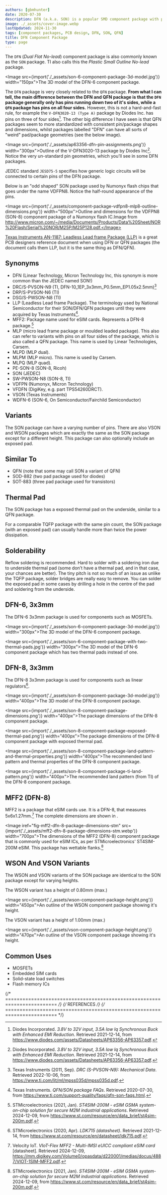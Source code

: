 ```yaml
---
authors: [gbmhunter]
date: 2020-07-30
description: DFN (a.k.a. SON) is a popular SMD component package with pins running down two of its sides. It is commonly used for MOSFETs, flash memory ICs and other devices.
image: ./_assets/cover-image.webp
lastUpdated: 2024-11-30
tags: [component packages, PCB design, DFN, SON, QFN]
title: DFN Component Package
type: page
---
```


The `DFN` (_Dual Flat No-lead_) component package is also commonly known as the `SON` package. TI also calls this the _Plastic Small Outline No-lead_ package.

<Image src={import('./_assets/son-6-component-package-3d-model.jpg')} width="150px">The 3D model of the DFN-6 component package.</Image>

The `DFN` package is very closely related to the `QFN` package. **From what I can tell, the main difference between the DFN and QFN package is that the `DFN` package generally only has pins running down two of it's sides, while a `QFN` package has pins on all four sides.** However, this is not a hard-and-fast rule, for example the `V-DFN3020-13 (Type A)` package by Diodes Inc. has pins on three of four sides[^bib-diodes-inc-ap63356]. The other big difference I have seen is that QFN packages seem to more standardized with consistent pin/package shapes and dimensions, whilst packages labelled "DFN" can have all sorts of "weird" pad/package geometries (see the below image).

<Image src={import('./_assets/ap63356-dfn-pin-assignments.png')} width="300px">Outline of the V-DFN3020-13 package by Diodes Inc[^bib-diodes-inc-ap63356]. Notice the very un-standard pin geometries, which you'll see in some DFN packages.</Image>

JEDEC standard `JESD75-5` specifies how generic logic circuits will be connected to certain pins of the DFN package.

Below is an "odd shaped" SON package used by Numonyx flash chips that goes under the name VDFPN8. Notice the half-round appearance of the pins.

<Image src={import('./_assets/component-package-vdfpn8-mlp8-outline-dimensions.png')} width="500px">Outline and dimensions for the VDFPN8 (SON-8) component package of a Numonyx flash IC.Image from http://www.micron.com/~/media/Documents/Products/Data%20Sheet/NOR%20Flash/Serial%20NOR/M25P/M25P128.pdf.</Image>

[Texas Instruments AN-1187: Leadless Lead frame Package (LLP)](https://www.ti.com/lit/an/snoa401r/snoa401r.pdf) is a great PCB designers reference document when using DFN or QFN packages (the document calls them LLP, but it is the same thing as DFN/QFN).

## Synonyms

* DFN (Linear Technology, Micron Technology Inc, this synonym is more common than the JEDEC named SON!)
* DRC/S-PVSON-N9 (TI, DFN-10_1EP_3x3mm_P0.5mm_EP1.05x2.5mm)[^bib-ti-drc-s-pvson-n9-package-outline]
* DRP/S-PVSON-N6 (TI)
* DSG/S-PWSON-N8 (TI)
* LLP (Leadless Lead frame Package). The terminology used by National Semiconductor for their SON/DFN/QFN packages until they were acquired by Texas Instruments[^bib-ti-qfn-son-faqs].
* MFF2: Package name used for eSIM cards. Represents a DFN-8 package.[^st-st4sim-200m-esim-ds]
* MLP (micro lead frame package or moulded leaded package). This also can refer to variants with pins on all four sides of the package, which is also called a QFN package. This name is used by Linear Technologies, Carsem.
* MLPD (MLP dual).
* MLPM (MLP micro). This name is used by Carsem.
* MLPQ (MLP quad).
* PE-SON-8 (SON-8, Ricoh)
* SON (JEDEC)
* SW-PWSON-N8 (SON-8, TI)
* VDFPN (Numonyx, Micron Technology)
* VFDFN (DigiKey, e.g. part TPS54260DRCT).
* VSON (Texas Instruments)
* WDFN-6 (SON-6, On Semiconductor/Fairchild Semiconductor)

## Variants

The SON package can have a varying number of pins. There are also VSON and WSON packages which are exactly the same as the SON package except for a different height. This package can also optionally include an exposed pad.

## Similar To

* QFN (note that some may call SON a variant of QFN)
* SOD-882 (two pad package used for diodes)
* SOT-883 (three pad package used for transistors)

## Thermal Pad

The SON package has a exposed thermal pad on the underside, similar to a QFN package.

For a comparable TQFP package with the same pin count, the SON package (with an exposed pad) can usually handle more than twice the power dissipation.

## Solderability

Reflow soldering is recommended. Hard to solder with a soldering iron due to underside thermal pad (some don’t have a thermal pad, and in that case, your chances are better). The tiny pitch is not so much of an issue as unlike the TQFP package, solder bridges are really easy to remove. You can solder the exposed pad in some cases by drilling a hole in the centre of the pad and soldering from the underside.

## DFN-6, 3x3mm

The DFN-6 3x3mm package is used for components such as MOSFETs.

<Image src={import('./_assets/son-6-component-package-3d-model.jpg')} width="300px">The 3D model of the DFN-6 component package.</Image>

<Image src={import('./_assets/son-6-component-package-with-two-thermal-pads.jpg')} width="300px">The 3D model of the DFN-6 component package which has two thermal pads instead of one.</Image>

## DFN-8, 3x3mm

The DFN-8 3x3mm package is used for components such as linear regulators[^bib-st-ldk715-ds].

<Image src={import('./_assets/son-8-component-package-3d-model.jpg')} width="400px">The 3D model of the DFN-8 component package.</Image>

<Image src={import('./_assets/son-8-component-package-dimensions.png')} width="400px">The package dimensions of the DFN-8 component package.</Image>

<Image src={import('./_assets/son-8-component-package-exposed-thermal-pad.png')} width="400px">The package dimensions of the DFN-8 component package with exposed thermal pad.</Image>

<Image src={import('./_assets/son-8-component-package-land-pattern-and-thermal-properties.png')} width="400px">The recommended land pattern and thermal properties of the DFN-8 component package.</Image>

<Image src={import('./_assets/son-8-component-package-ti-land-pattern.png')} width="400px">The recommended land pattern (from TI) of the DFN-8 component package.</Image>

## MFF2 (DFN-8)

MFF2 is a package that eSIM cards use. It is a DFN-8, that measures 5x6x1.27mm.[^velocity-iot-viot-flex-mff2-ds] The complete dimensions are shown in <IRef iref="fig-mff2-dfn-8-package-dimensions-stm" />.

<Image iref="fig-mff2-dfn-8-package-dimensions-stm" src={import('./_assets/mff2-dfn-8-package-dimensions-stm.webp')} width="700px">The dimensions of the MFF2 (DFN-8) component package that is commonly used for eSIM ICs, as per STMicroelectronics' ST4SIM-200M eSIM. This package has wettable flanks.[^st-st4sim-200m-esim-ds]</Image>

## WSON And VSON Variants

The WSON and VSON variants of the SON package are identical to the SON package except for varying heights.

The WSON variant has a height of 0.80mm (max.)

<Image src={import('./_assets/wson-component-package-height.png')} width="450px">An outline of the WSON component package showing it's height.</Image>

The VSON variant has a height of 1.00mm (max.)

<Image src={import('./_assets/vson-component-package-height.png')} width="470px">An outline of the VSON component package showing it's height.</Image>

## Common Uses

* MOSFETs
* Embedded SIM cards
* Solid-state load switches
* Flash memory ICs

{/* ======================================================================== */}
{/* REFERENCES */}
{/* ======================================================================== */}

[^bib-ti-qfn-son-faqs]:  Texas Instruments. _QFN/SON package FAQs_. Retrieved 2020-07-30, from https://www.ti.com/support-quality/faqs/qfn-son-faqs.html.
[^bib-diodes-inc-ap63356]:  Diodes Incorporated. _3.8V to 32V input, 3.5A low Iq Synchronous Buck with Enhanced EMI Reduction_. Retrieved 2021-12-14, from https://www.diodes.com/assets/Datasheets/AP63356-AP63357.pdf.
[^bib-st-ldk715-ds]:  STMicroelectronics (2020, Apr). _LDK715 (datasheet)_. Retrieved 2021-12-14, from https://www.st.com/resource/en/datasheet/ldk715.pdf.
[^bib-ti-drc-s-pvson-n9-package-outline]: Texas Instruments (2011, Sep). _DRC (S-PVSON-N9): Mechanical Data_. Retrieved 2022-10-06, from https://www.ti.com/lit/ml/mpss035d/mpss035d.pdf.
[^st-st4sim-200m-esim-ds]: STMicroelectronics (2021, Jan). _ST4SIM-200M - eSIM GSMA system-on-chip solution for secure M2M industrial applications_. Retrieved 2024-12-09, from https://www.st.com/resource/en/data_brief/st4sim-200m.pdf.
[^velocity-iot-viot-flex-mff2-ds]: Velocity IoT. _VIoT-Flex MFF2 - Multi-IMSI eUICC compliant eSIM card_ [datasheet]. Retrieved 2024-12-09, https://mm.digikey.com/Volume0/opasdata/d220001/medias/docus/4887/VIOT-1SIM-MFF2.pdf.
